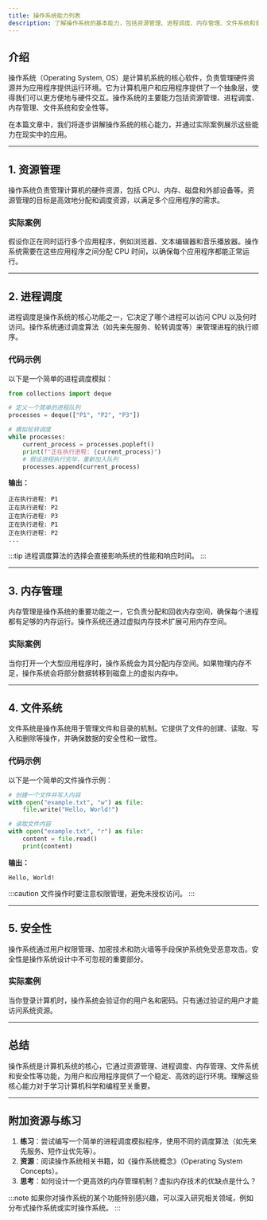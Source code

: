 ```yaml
---
title: 操作系统能力列表
description: 了解操作系统的基本能力，包括资源管理、进程调度、内存管理、文件系统和安全性等核心功能。
---
```


## 介绍

操作系统（Operating System, OS）是计算机系统的核心软件，负责管理硬件资源并为应用程序提供运行环境。它为计算机用户和应用程序提供了一个抽象层，使得我们可以更方便地与硬件交互。操作系统的主要能力包括资源管理、进程调度、内存管理、文件系统和安全性等。

在本篇文章中，我们将逐步讲解操作系统的核心能力，并通过实际案例展示这些能力在现实中的应用。

---

## 1. 资源管理

操作系统负责管理计算机的硬件资源，包括 CPU、内存、磁盘和外部设备等。资源管理的目标是高效地分配和调度资源，以满足多个应用程序的需求。

### 实际案例
假设你正在同时运行多个应用程序，例如浏览器、文本编辑器和音乐播放器。操作系统需要在这些应用程序之间分配 CPU 时间，以确保每个应用程序都能正常运行。

---

## 2. 进程调度

进程调度是操作系统的核心功能之一，它决定了哪个进程可以访问 CPU 以及何时访问。操作系统通过调度算法（如先来先服务、轮转调度等）来管理进程的执行顺序。

### 代码示例
以下是一个简单的进程调度模拟：

```python
from collections import deque

# 定义一个简单的进程队列
processes = deque(["P1", "P2", "P3"])

# 模拟轮转调度
while processes:
    current_process = processes.popleft()
    print(f"正在执行进程: {current_process}")
    # 假设进程执行完毕，重新加入队列
    processes.append(current_process)
```

**输出：**
```
正在执行进程: P1
正在执行进程: P2
正在执行进程: P3
正在执行进程: P1
正在执行进程: P2
...
```

:::tip
进程调度算法的选择会直接影响系统的性能和响应时间。
:::

---

## 3. 内存管理

内存管理是操作系统的重要功能之一，它负责分配和回收内存空间，确保每个进程都有足够的内存运行。操作系统还通过虚拟内存技术扩展可用内存空间。

### 实际案例
当你打开一个大型应用程序时，操作系统会为其分配内存空间。如果物理内存不足，操作系统会将部分数据转移到磁盘上的虚拟内存中。

---

## 4. 文件系统

文件系统是操作系统用于管理文件和目录的机制。它提供了文件的创建、读取、写入和删除等操作，并确保数据的安全性和一致性。

### 代码示例
以下是一个简单的文件操作示例：

```python
# 创建一个文件并写入内容
with open("example.txt", "w") as file:
    file.write("Hello, World!")

# 读取文件内容
with open("example.txt", "r") as file:
    content = file.read()
    print(content)
```

**输出：**
```
Hello, World!
```

:::caution
文件操作时要注意权限管理，避免未授权访问。
:::

---

## 5. 安全性

操作系统通过用户权限管理、加密技术和防火墙等手段保护系统免受恶意攻击。安全性是操作系统设计中不可忽视的重要部分。

### 实际案例
当你登录计算机时，操作系统会验证你的用户名和密码。只有通过验证的用户才能访问系统资源。

---

## 总结

操作系统是计算机系统的核心，它通过资源管理、进程调度、内存管理、文件系统和安全性等功能，为用户和应用程序提供了一个稳定、高效的运行环境。理解这些核心能力对于学习计算机科学和编程至关重要。

---

## 附加资源与练习

1. **练习**：尝试编写一个简单的进程调度模拟程序，使用不同的调度算法（如先来先服务、短作业优先等）。
2. **资源**：阅读操作系统相关书籍，如《操作系统概念》（Operating System Concepts）。
3. **思考**：如何设计一个更高效的内存管理机制？虚拟内存技术的优缺点是什么？

:::note
如果你对操作系统的某个功能特别感兴趣，可以深入研究相关领域，例如分布式操作系统或实时操作系统。
:::